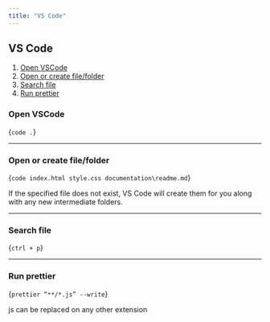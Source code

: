 ```yaml
---
title: "VS Code"
---
```



## VS Code

1. [Open VSCode](#open-vscode)
2. [Open or create file/folder](#open-or-create-file/folder)
3. [Search file](#search-file)
4. [Run prettier](#run-prettier)

### Open VSCode

<CodeBlock>{`code .`}</CodeBlock>

-----------------------------------------------------

### Open or create file/folder

<CodeBlock>{`code index.html style.css documentation\readme.md`}</CodeBlock>

If the specified file does not exist, VS Code will create them for you along with any new intermediate folders.

-----------------------------------------------------

### Search file

<CodeBlock>{`ctrl + p`}</CodeBlock>

-----------------------------------------------------

### Run prettier

<CodeBlock>{`prettier “**/*.js” --write`}</CodeBlock>
              
js can be replaced on any other extension